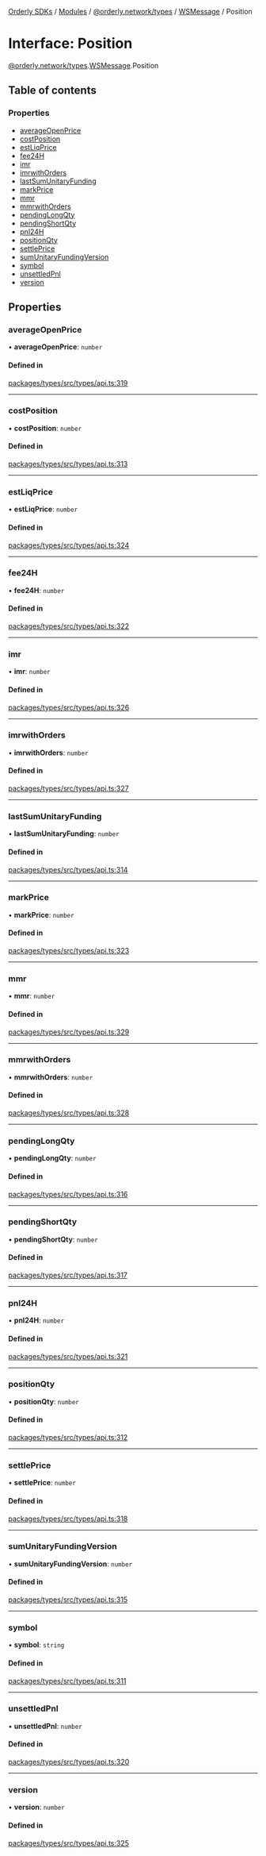 [Orderly SDKs](./../README) / [Modules](./../modules) / [@orderly.network/types](./../modules/orderly_network_types) / [WSMessage](./../modules/orderly_network_types.WSMessage) / Position

# Interface: Position

[@orderly.network/types](./../modules/orderly_network_types).[WSMessage](./../modules/orderly_network_types.WSMessage).Position

## Table of contents

### Properties

- [averageOpenPrice](./orderly_network_types.WSMessage.Position#averageopenprice)
- [costPosition](./orderly_network_types.WSMessage.Position#costposition)
- [estLiqPrice](./orderly_network_types.WSMessage.Position#estliqprice)
- [fee24H](./orderly_network_types.WSMessage.Position#fee24h)
- [imr](./orderly_network_types.WSMessage.Position#imr)
- [imrwithOrders](./orderly_network_types.WSMessage.Position#imrwithorders)
- [lastSumUnitaryFunding](./orderly_network_types.WSMessage.Position#lastsumunitaryfunding)
- [markPrice](./orderly_network_types.WSMessage.Position#markprice)
- [mmr](./orderly_network_types.WSMessage.Position#mmr)
- [mmrwithOrders](./orderly_network_types.WSMessage.Position#mmrwithorders)
- [pendingLongQty](./orderly_network_types.WSMessage.Position#pendinglongqty)
- [pendingShortQty](./orderly_network_types.WSMessage.Position#pendingshortqty)
- [pnl24H](./orderly_network_types.WSMessage.Position#pnl24h)
- [positionQty](./orderly_network_types.WSMessage.Position#positionqty)
- [settlePrice](./orderly_network_types.WSMessage.Position#settleprice)
- [sumUnitaryFundingVersion](./orderly_network_types.WSMessage.Position#sumunitaryfundingversion)
- [symbol](./orderly_network_types.WSMessage.Position#symbol)
- [unsettledPnl](./orderly_network_types.WSMessage.Position#unsettledpnl)
- [version](./orderly_network_types.WSMessage.Position#version)

## Properties

### averageOpenPrice

• **averageOpenPrice**: `number`

#### Defined in

[packages/types/src/types/api.ts:319](https://github.com/OrderlyNetwork/js-sdk/blob/6414be9e/packages/types/src/types/api.ts#L319)

___

### costPosition

• **costPosition**: `number`

#### Defined in

[packages/types/src/types/api.ts:313](https://github.com/OrderlyNetwork/js-sdk/blob/6414be9e/packages/types/src/types/api.ts#L313)

___

### estLiqPrice

• **estLiqPrice**: `number`

#### Defined in

[packages/types/src/types/api.ts:324](https://github.com/OrderlyNetwork/js-sdk/blob/6414be9e/packages/types/src/types/api.ts#L324)

___

### fee24H

• **fee24H**: `number`

#### Defined in

[packages/types/src/types/api.ts:322](https://github.com/OrderlyNetwork/js-sdk/blob/6414be9e/packages/types/src/types/api.ts#L322)

___

### imr

• **imr**: `number`

#### Defined in

[packages/types/src/types/api.ts:326](https://github.com/OrderlyNetwork/js-sdk/blob/6414be9e/packages/types/src/types/api.ts#L326)

___

### imrwithOrders

• **imrwithOrders**: `number`

#### Defined in

[packages/types/src/types/api.ts:327](https://github.com/OrderlyNetwork/js-sdk/blob/6414be9e/packages/types/src/types/api.ts#L327)

___

### lastSumUnitaryFunding

• **lastSumUnitaryFunding**: `number`

#### Defined in

[packages/types/src/types/api.ts:314](https://github.com/OrderlyNetwork/js-sdk/blob/6414be9e/packages/types/src/types/api.ts#L314)

___

### markPrice

• **markPrice**: `number`

#### Defined in

[packages/types/src/types/api.ts:323](https://github.com/OrderlyNetwork/js-sdk/blob/6414be9e/packages/types/src/types/api.ts#L323)

___

### mmr

• **mmr**: `number`

#### Defined in

[packages/types/src/types/api.ts:329](https://github.com/OrderlyNetwork/js-sdk/blob/6414be9e/packages/types/src/types/api.ts#L329)

___

### mmrwithOrders

• **mmrwithOrders**: `number`

#### Defined in

[packages/types/src/types/api.ts:328](https://github.com/OrderlyNetwork/js-sdk/blob/6414be9e/packages/types/src/types/api.ts#L328)

___

### pendingLongQty

• **pendingLongQty**: `number`

#### Defined in

[packages/types/src/types/api.ts:316](https://github.com/OrderlyNetwork/js-sdk/blob/6414be9e/packages/types/src/types/api.ts#L316)

___

### pendingShortQty

• **pendingShortQty**: `number`

#### Defined in

[packages/types/src/types/api.ts:317](https://github.com/OrderlyNetwork/js-sdk/blob/6414be9e/packages/types/src/types/api.ts#L317)

___

### pnl24H

• **pnl24H**: `number`

#### Defined in

[packages/types/src/types/api.ts:321](https://github.com/OrderlyNetwork/js-sdk/blob/6414be9e/packages/types/src/types/api.ts#L321)

___

### positionQty

• **positionQty**: `number`

#### Defined in

[packages/types/src/types/api.ts:312](https://github.com/OrderlyNetwork/js-sdk/blob/6414be9e/packages/types/src/types/api.ts#L312)

___

### settlePrice

• **settlePrice**: `number`

#### Defined in

[packages/types/src/types/api.ts:318](https://github.com/OrderlyNetwork/js-sdk/blob/6414be9e/packages/types/src/types/api.ts#L318)

___

### sumUnitaryFundingVersion

• **sumUnitaryFundingVersion**: `number`

#### Defined in

[packages/types/src/types/api.ts:315](https://github.com/OrderlyNetwork/js-sdk/blob/6414be9e/packages/types/src/types/api.ts#L315)

___

### symbol

• **symbol**: `string`

#### Defined in

[packages/types/src/types/api.ts:311](https://github.com/OrderlyNetwork/js-sdk/blob/6414be9e/packages/types/src/types/api.ts#L311)

___

### unsettledPnl

• **unsettledPnl**: `number`

#### Defined in

[packages/types/src/types/api.ts:320](https://github.com/OrderlyNetwork/js-sdk/blob/6414be9e/packages/types/src/types/api.ts#L320)

___

### version

• **version**: `number`

#### Defined in

[packages/types/src/types/api.ts:325](https://github.com/OrderlyNetwork/js-sdk/blob/6414be9e/packages/types/src/types/api.ts#L325)
